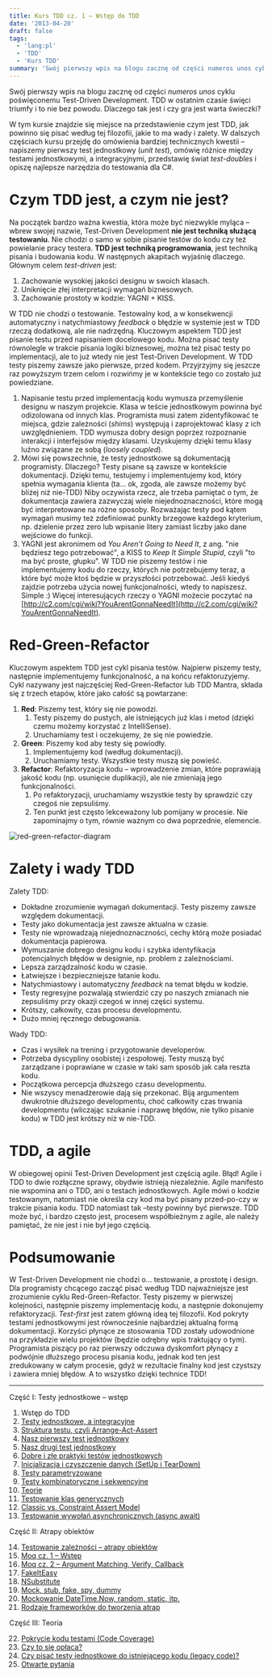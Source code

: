 ```yaml
---
title: Kurs TDD cz. 1 — Wstęp do TDD
date: '2013-04-20'
draft: false
tags: 
  - 'lang:pl'
  - 'TDD'
  - 'Kurs TDD'
summary: 'Swój pierwszy wpis na blogu zacznę od części numeros unos cyklu poświęconemu Test-Driven Development. TDD w ostatnim czasie święci triumfy i to nie bez powodu. Dlaczego tak jest i czy gra jest warta świeczki?'
---
```


Swój pierwszy wpis na blogu zacznę od części _numeros unos_ cyklu poświęconemu Test-Driven Development. TDD w ostatnim czasie święci triumfy i to nie bez powodu. Dlaczego tak jest i czy gra jest warta świeczki?

W tym kursie znajdzie się miejsce na przedstawienie czym jest TDD, jak powinno się pisać według tej filozofii, jakie to ma wady i zalety. W dalszych częściach kursu przejdę do omówienia bardziej technicznych kwestii – napiszemy pierwszy test jednostkowy (_unit test_), omówię różnice między testami jednostkowymi, a integracyjnymi, przedstawię świat _test-doubles_ i opiszę najlepsze narzędzia do testowania dla C#.

# Czym TDD jest, a czym nie jest?

Na początek bardzo ważna kwestia, która może być niezwykle myląca – wbrew swojej nazwie, Test-Driven Development **nie jest techniką służącą testowaniu**. Nie chodzi o samo w sobie pisanie testów do kodu czy też powielanie pracy testera. **TDD jest techniką programowania**, jest techniką pisania i budowania kodu. W następnych akapitach wyjaśnię dlaczego. Głównym celem _test-driven_ jest:

1.  Zachowanie wysokiej jakości designu w swoich klasach.
2.  Uniknięcie złej interpretacji wymagań biznesowych.
3.  Zachowanie prostoty w kodzie: YAGNI + KISS.

W TDD nie chodzi o testowanie. Testowalny kod, a w konsekwencji automatyczny i natychmiastowy _feedback_ o błędzie w systemie jest w TDD rzeczą dodatkową, ale nie nadrzędną. Kluczowym aspektem TDD jest pisanie testu przed napisaniem docelowego kodu. Można pisać testy równolegle w trakcie pisania logiki biznesowej, można też pisać testy po implementacji, ale to już wtedy nie jest Test-Driven Development. W TDD testy piszemy zawsze jako pierwsze, przed kodem. Przyjrzyjmy się jeszcze raz powyższym trzem celom i rozwińmy je w kontekście tego co zostało już powiedziane.

1.  Napisanie testu przed implementacją kodu wymusza przemyślenie designu w naszym projekcie. Klasa w teście jednostkowym powinna być odizolowana od innych klas. Programista musi zatem zidentyfikować te miejsca, gdzie zależności (_shims_) występują i zaprojektować klasy z ich uwzględnieniem. TDD wymusza dobry design poprzez rozpoznanie interakcji i interfejsów między klasami. Uzyskujemy dzięki temu klasy luźno związane ze sobą (_loosely coupled_).
1.  Mówi się powszechnie, że testy jednostkowe są dokumentacją programisty. Dlaczego? Testy pisane są zawsze w kontekście dokumentacji. Dzięki temu, testujemy i implementujemy kod, który spełnia wymagania klienta (ta... ok, zgoda, ale zawsze możemy być bliżej niż nie-TDD) Niby oczywista rzecz, ale trzeba pamiętać o tym, że dokumentacja zawiera zazwyczaj wiele niejednoznaczności, które mogą być interpretowane na różne sposoby. Rozważając testy pod kątem wymagań musimy też zdefiniować punkty brzegowe każdego kryterium, np. dzielenie przez zero lub wpisanie litery zamiast liczby jako dane wejściowe do funkcji.
2.  YAGNI jest akronimem od _You Aren’t Going to Need It_, z ang. "nie będziesz tego potrzebować", a KISS to _Keep It Simple Stupid_, czyli "to ma być proste, głupku". W TDD nie piszemy testów i nie implementujemy kodu do rzeczy, których nie potrzebujemy teraz, a które być może ktoś będzie w przyszłości potrzebować. Jeśli kiedyś zajdzie potrzeba użycia nowej funkcjonalności, wtedy to napiszesz. Simple :) 
Więcej interesujących rzeczy o YAGNI możecie poczytać na [http://c2.com/cgi/wiki?YouArentGonnaNeedIt](http://c2.com/cgi/wiki?YouArentGonnaNeedIt).

# Red-Green-Refactor

Kluczowym aspektem TDD jest cykl pisania testów. Najpierw piszemy testy, następnie implementujemy funkcjonalność, a na końcu refaktoruzyjemy. Cykl nazywany jest najczęściej Red-Green-Refactor lub TDD Mantra, składa się z trzech etapów, które jako całość są powtarzane:

1.  **Red**: Piszemy test, który się nie powodzi.
    1.  Testy piszemy do pustych, ale istniejących już klas i metod (dzięki czemu możemy korzystać z IntelliSense).
    2.  Uruchamiamy test i oczekujemy, że się nie powiedzie.
2.  **Green**: Piszemy kod aby testy się powiodły.
    1.  Implementujemy kod (według dokumentacji).
    2.  Uruchamiamy testy. Wszystkie testy muszą się powieść.
3.  **Refactor**: Refaktoryzacja kodu – wprowadzenie zmian, które poprawiają jakość kodu (np. usunięcie duplikacji), ale nie zmieniają jego funkcjonalności.
    1.  Po refaktoryzacji, uruchamiamy wszystkie testy by sprawdzić czy czegoś nie zepsuliśmy.
    2.  Ten punkt jest często lekceważony lub pomijany w procesie. Nie zapominajmy o tym, równie ważnym co dwa poprzednie, elemencie.

![red-green-refactor-diagram](/static/images/blog/53dbe337-da6d-407c-9260-3bea47b6057b.png)

# Zalety i wady TDD

Zalety TDD:

*   Dokładne zrozumienie wymagań dokumentacji. Testy piszemy zawsze względem dokumentacji.
*   Testy jako dokumentacja jest zawsze aktualna w czasie.
*   Testy nie wprowadzają niejednoznaczności, cechy którą może posiadać dokumentacja papierowa.
*   Wymuszanie dobrego designu kodu i szybka identyfikacja potencjalnych błędów w designie, np. problem z zależnościami.
*   Lepsza zarządzalność kodu w czasie.
*   Łatwiejsze i bezpieczniejsze łatanie kodu.
*   Natychmiastowy i automatyczny _feedback_ na temat błędu w kodzie.
*   Testy regresyjne pozwalają stwierdzić czy po naszych zmianach nie zepsuliśmy przy okazji czegoś w innej części systemu.
*   Krótszy, całkowity, czas procesu developmentu.
*   Dużo mniej ręcznego debugowania.

Wady TDD:

*   Czas i wysiłek na trening i przygotowanie developerów.
*   Potrzeba dyscypliny osobistej i zespołowej. Testy muszą być zarządzane i poprawiane w czasie w taki sam sposób jak cała reszta kodu.
*   Początkowa percepcja dłuższego czasu developmentu.
*   Nie wszyscy menadżerowie dają się przekonać. Biją argumentem dwukrotnie dłuższego developmentu, choć całkowity czas trwania developmentu (wliczając szukanie i naprawę błędów, nie tylko pisanie kodu) w TDD jest krótszy niż w nie-TDD.

# TDD, a agile

W obiegowej opinii Test-Driven Development jest częścią agile. Błąd! Agile i TDD to dwie rozłączne sprawy, obydwie istnieją niezależnie. Agile manifesto nie wspomina ani o TDD, ani o testach jednostkowych. Agile mówi o kodzie testowanym, natomiast nie określa czy kod ma być pisany przed-po-czy w trakcie pisania kodu. TDD natomiast tak –testy powinny być pierwsze. TDD może być, i bardzo często jest, procesem współbieżnym z agile, ale należy pamiętać, że nie jest i nie był jego częścią.

# Podsumowanie

W Test-Driven Development nie chodzi o... testowanie, a prostotę i design. Dla programisty chcącego zacząć pisać według TDD najważniejsze jest zrozumienie cyklu Red-Green-Refactor. Testy piszemy w pierwszej kolejności, następnie piszemy implementację kodu, a następnie dokonujemy refaktoryzacji. _Test-first_ jest zatem główną ideą tej filozofii. Kod pokryty testami jednostkowymi jest równocześnie najbardziej aktualną formą dokumentacji. Korzyści płynące ze stosowania TDD zostały udowodnione na przykładzie wielu projektów (będzie odrębny wpis traktujący o tym). Programista piszący po raz pierwszy odczuwa dyskomfort płynący z podwójnie dłuższego procesu pisania kodu, jednak kod ten jest zredukowany w całym procesie, gdyż w rezultacie finalny kod jest czystszy i zawiera mniej błędów. A to wszystko dzięki technice TDD!

----

Część I: Testy jednostkowe – wstęp

1. Wstęp do TDD
2. [Testy jednostkowe, a integracyjne](/posts/kurs-tdd-2-testy-jednostkowe-a-testy-integracyjne/)
3. [Struktura testu, czyli Arrange-Act-Assert](/posts/kurs-tdd-3-struktura-test-czyli-arrange-act-assert)
4. [Nasz pierwszy test jednostkowy](/posts/kurs-tdd-4-nasz-pierwszy-test-jednostkowy)
5. [Nasz drugi test jednostkowy](/posts/kurs-tdd-5-nasz-drugi-test-jednostkowy)
6. [Dobre i złe praktyki testów jednostkowych](/posts/kurs-tdd-6-dobre-i-zle-praktyki-testow-jednostkowych)
7. [Inicjalizacja i czyszczenie danych (SetUp i TearDown)](/posts/kurs-tdd-7-inicjalizacja-i-czyszczenie-danych-setup-i-teardown/)
8. [Testy parametryzowane](/posts/kurs-tdd-8-testy-parametryzowane)
9. [Testy kombinatoryczne i sekwencyjne](/posts/kurs-tdd-9-testy-kombinatoryczne-i-sekwencyjne)
10. [Teorie](/posts/kurs-tdd-10-teorie)
11. [Testowanie klas generycznych](/posts/kurs-tdd-11-testowanie-klas-generycznych)
12. [Classic vs. Constraint Assert Model](/posts/kurs-tdd-12-classic-vs-constraint-assert-model)
13. [Testowanie wywołań asynchronicznych (async await)](/posts/kurs-tdd-13-testowanie-wywolan-asynchronicznych-async-await)

Część II: Atrapy obiektów

14. [Testowanie zależności – atrapy obiektów](/posts/kurs-tdd-14-testowanie-zaleznosci-atrapy-obiektow)
2. [Moq cz. 1 – Wstęp](/posts/kurs-tdd-15-wstep-do-moq)
3. [Moq cz. 2 – Argument Matching, Verify, Callback](/posts/kurs-tdd-16-zaawansowane-techniki-moq-argument-matching-verify-callback)
4. [FakeItEasy](/posts/kurs-tdd-17-fakeiteasy)
5. [NSubstitute](/posts/kurs-tdd-18-nsubstitute)
6. [Mock, stub, fake, spy, dummy](/posts/kurs-tdd-19-mock-stub-fake-spy-dummy)
7. [Mockowanie DateTime.Now, random, static, itp.](/posts/kurs-tdd-20-mockowanie-datetime-now-random-static-itp)
8. [Rodzaje frameworków do tworzenia atrap](/posts/kurs-tdd-21-rodzaje-frameworkow-do-tworzenia-atrap/)

Część III: Teoria

22. [Pokrycie kodu testami (Code Coverage)](/posts/kurs-tdd-22-pokrycie-kodu-testami-code-coverage/)
1. [Czy to się opłaca?](/posts/kurs-tdd-23-czy-to-sie-oplaca/)
1. [Czy pisać testy jednostkowe do istniejącego kodu (legacy code)?](/posts/kurs-tdd-24-czy-pisac-testy-jednostkowe-do-istniejacego-kodu-legacy-code/)
1. [Otwarte pytania](/posts/kurs-tdd-25-otwarte-pytania/)
